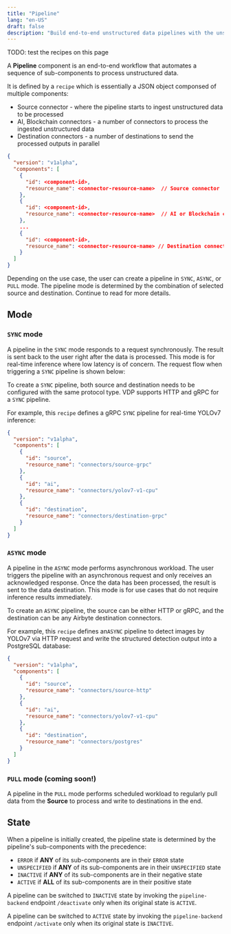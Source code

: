 ```yaml
---
title: "Pipeline"
lang: "en-US"
draft: false
description: "Build end-to-end unstructured data pipelines with the unstructured data ETL tool VDP https://github.com/instill-ai/vdp"
---
```


TODO: test the recipes on this page

A **Pipeline** component is an end-to-end workflow that automates a sequence of sub-components to process unstructured data.

It is defined by a `recipe` which is essentially a JSON object componsed of multiple components:

- Source connector - where the pipeline starts to ingest unstructured data to be processed
- AI, Blockchain connectors - a number of connectors to process the ingested unstructured data
- Destination connectors - a number of destinations to send the processed outputs in parallel

```json
{
  "version": "v1alpha",
  "components": [
    {
      "id": <component-id>,
      "resource_name": <connector-resource-name>  // Source connector
    },
    {
      "id": <component-id>,
      "resource_name": <connector-resource-name>  // AI or Blockchain connector
    },
    ...
    {
      "id": <component-id>,
      "resource_name": <connector-resource-name> // Destination connector
    }
  ]
}
```

Depending on the use case, the user can create a pipeline in `SYNC`, `ASYNC`, or `PULL` mode. The pipeline mode is determined by the combination of selected source and destination. Continue to read for more details.

## Mode

### `SYNC` mode

A pipeline in the `SYNC` mode responds to a request synchronously.
The result is sent back to the user right after the data is processed.
This mode is for real-time inference where low latency is of concern.
The request flow when triggering a `SYNC` pipeline is shown below:

<ZoomableImg
  src="/docs-assets/core-concepts/sync.svg"
  alt="SYNC pipeline mode"
/>

To create a `SYNC` pipeline, both source and destination needs to be configured with the same protocol type. VDP supports HTTP and gRPC for a `SYNC` pipeline.

For example, this `recipe` defines a gRPC `SYNC` pipeline for real-time YOLOv7 inference:

```json
{
  "version": "v1alpha",
  "components": [
    {
      "id": "source",
      "resource_name": "connectors/source-grpc"
    },
    {
      "id": "ai",
      "resource_name": "connectors/yolov7-v1-cpu"
    },
    {
      "id": "destination",
      "resource_name": "connectors/destination-grpc"
    }
  ]
}
```

### `ASYNC` mode

A pipeline in the `ASYNC` mode performs asynchronous workload.
The user triggers the pipeline with an asynchronous request and only receives an acknowledged response.
Once the data has been processed, the result is sent to the data destination.
This mode is for use cases that do not require inference results immediately.

<ZoomableImg
  src="/docs-assets/core-concepts/async.svg"
  alt="ASYNC pipeline mode"
/>

To create an `ASYNC` pipeline, the source can be either HTTP or gRPC, and the destination can be any Airbyte destination connectors.

For example, this `recipe` defines an`ASYNC` pipeline to detect images by YOLOv7 via HTTP request and write the structured detection output into a PostgreSQL database:

```json
{
  "version": "v1alpha",
  "components": [
    {
      "id": "source",
      "resource_name": "connectors/source-http"
    },
    {
      "id": "ai",
      "resource_name": "connectors/yolov7-v1-cpu"
    },
    {
      "id": "destination",
      "resource_name": "connectors/postgres"
    }
  ]
}
```

### `PULL` mode (coming soon!)

A pipeline in the `PULL` mode performs scheduled workload to regularly pull data
from the **Source** to process and write to destinations in the end.

<ZoomableImg
  src="/docs-assets/core-concepts/pull.svg"
  alt="Pipeline PULL mode"
/>

## State

When a pipeline is initially created, the pipeline state is determined by the pipeline's sub-components with the precedence:

- `ERROR` if **ANY** of its sub-components are in their `ERROR` state
- `UNSPECIFIED` if **ANY** of its sub-components are in their `UNSPECIFIED` state
- `INACTIVE` if **ANY** of its sub-components are in their negative state
- `ACTIVE` if **ALL** of its sub-components are in their positive state

A pipeline can be switched to `INACTIVE` state by invoking the `pipeline-backend` endpoint `/deactivate` only when its original state is `ACTIVE`.

A pipeline can be switched to `ACTIVE` state by invoking the `pipeline-backend` endpoint `/activate` only when its original state is `INACTIVE`.

<div align="center">
  <ZoomableImg
    src="/docs-assets/core-concepts/pipeline-state.svg"
    alt="The finite-state-machine (FSM) diagram for the pipeline state transition logic"
    width="500px"
  />
</div>

